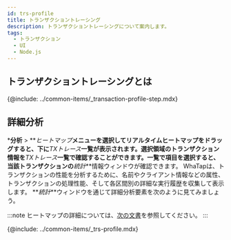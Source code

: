 ```yaml
---
id: trs-profile
title: トランザクショントレーシング
description: トランザクショントレーシングについて案内します。
tags:
  - トランザクション
  - UI
  - Node.js
---
```


## トランザクショントレーシングとは

{@include: ../common-items/_transaction-profile-step.mdx} 

## 詳細分析

***分析** > **_ヒートマップ_**メニューを選択してリアルタイムヒートマップをドラッグすると、下に**_TXトレース_**一覧が表示されます。選択領域のトランザクション情報を**_TXトレース_**一覧で確認することができます。一覧で項目を選択すると、当該トランザクションの**_統計_**情報ウィンドウが確認できます。 WhaTapは、トランザクションの性能を分析するために、名前やクライアント情報などの属性、トランザクションの処理性能、そして各区間別の詳細な実行履歴を収集して表示します。 **_統計_**ウィンドウを通じて詳細分析要素を次のように見てみましょう。 

:::note
ヒートマップの詳細については、[次の文書](trs-view#details)を参照してください。 
:::

{@include: ../common-items/_trs-profile.mdx} 
